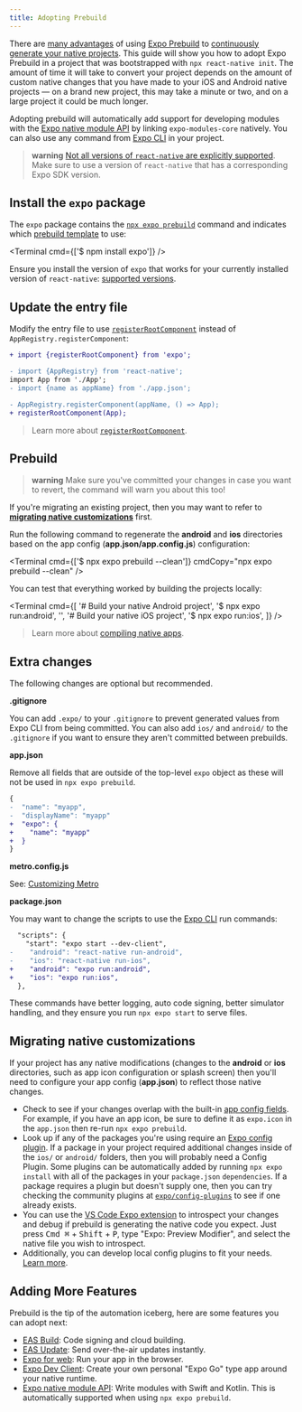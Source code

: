 ```yaml
---
title: Adopting Prebuild
---
```



There are [many advantages](/workflow/prebuild#pitch) of using [Expo Prebuild][prebuild] to [continuously generate your native projects](/workflow/continuous-native-generation.mdx). This guide will show you how to adopt Expo Prebuild in a project that was bootstrapped with `npx react-native init`. The amount of time it will take to convert your project depends on the amount of custom native changes that you have made to your iOS and Android native projects — on a brand new project, this may take a minute or two, and on a large project it could be much longer.

Adopting prebuild will automatically add support for developing modules with the [Expo native module API][expo-modules-core] by linking `expo-modules-core` natively. You can also use any command from [Expo CLI][cli] in your project.

> **warning** [Not all versions of `react-native` are explicitly supported][version-support]. Make sure to use a version of `react-native` that has a corresponding Expo SDK version.

## Install the `expo` package

The `expo` package contains the [`npx expo prebuild`](/more/expo-cli/#prebuild) command and indicates which [prebuild template](/workflow/prebuild#templates) to use:

<Terminal cmd={['$ npm install expo']} />

Ensure you install the version of `expo` that works for your currently installed version of `react-native`: [supported versions](version-support).

## Update the entry file

Modify the entry file to use [`registerRootComponent`](/versions/latest/sdk/register-root-component) instead of `AppRegistry.registerComponent`:

```diff
+ import {registerRootComponent} from 'expo';

- import {AppRegistry} from 'react-native';
import App from './App';
- import {name as appName} from './app.json';

- AppRegistry.registerComponent(appName, () => App);
+ registerRootComponent(App);
```

> Learn more about [`registerRootComponent`](/versions/latest/sdk/register-root-component#registerrootcomponentcomponent).

## Prebuild

> **warning** Make sure you've committed your changes in case you want to revert, the command will warn you about this too!

If you're migrating an existing project, then you may want to refer to [**migrating native customizations**](#migrating-native-customizations) first.

Run the following command to regenerate the **android** and **ios** directories based on the app config (**app.json/app.config.js**) configuration:

<Terminal cmd={['$ npx expo prebuild --clean']} cmdCopy="npx expo prebuild --clean" />

You can test that everything worked by building the projects locally:

<Terminal
  cmd={[
    '# Build your native Android project',
    '$ npx expo run:android',
    '',
    '# Build your native iOS project',
    '$ npx expo run:ios',
  ]}
/>

> Learn more about [compiling native apps](/more/expo-cli/#compiling).

## Extra changes

The following changes are optional but recommended.

**.gitignore**

You can add `.expo/` to your `.gitignore` to prevent generated values from Expo CLI from being committed. You can also add `ios/` and `android/` to the `.gitignore` if you want to ensure they aren't committed between prebuilds.

**app.json**

Remove all fields that are outside of the top-level `expo` object as these will not be used in `npx expo prebuild`.

```diff
{
-  "name": "myapp",
-  "displayName": "myapp"
+  "expo": {
+    "name": "myapp"
+  }
}
```

**metro.config.js**

See: [Customizing Metro](/guides/customizing-metro.mdx)

**package.json**

You may want to change the scripts to use the [Expo CLI](/more/expo-cli/#compiling) run commands:

```diff
  "scripts": {
    "start": "expo start --dev-client",
-    "android": "react-native run-android",
-    "ios": "react-native run-ios",
+    "android": "expo run:android",
+    "ios": "expo run:ios",
  },
```

These commands have better logging, auto code signing, better simulator handling, and they ensure you run `npx expo start` to serve files.

## Migrating native customizations

If your project has any native modifications (changes to the **android** or **ios** directories, such as app icon configuration or splash screen) then you'll need to configure your app config (**app.json**) to reflect those native changes.

- Check to see if your changes overlap with the built-in [app config fields](/versions/latest/config/app/). For example, if you have an app icon, be sure to define it as `expo.icon` in the `app.json` then re-run `npx expo prebuild`.
- Look up if any of the packages you're using require an [Expo config plugin][config-plugins]. If a package in your project required additional changes inside of the `ios/` or `android/` folders, then you will probably need a Config Plugin. Some plugins can be automatically added by running `npx expo install` with all of the packages in your `package.json` `dependencies`. If a package requires a plugin but doesn't supply one, then you can try checking the community plugins at [`expo/config-plugins`](https://github.com/expo/config-plugins) to see if one already exists.
- You can use the [VS Code Expo extension][vs-code-expo] to introspect your changes and debug if prebuild is generating the native code you expect. Just press <kbd>Cmd ⌘</kbd> + <kbd>Shift</kbd> + <kbd>P</kbd>, type "Expo: Preview Modifier", and select the native file you wish to introspect.
- Additionally, you can develop local config plugins to fit your needs. [Learn more](/config-plugins/development-and-debugging/#develop-a-plugin).

## Adding More Features

Prebuild is the tip of the automation iceberg, here are some features you can adopt next:

- [EAS Build](/build/setup): Code signing and cloud building.
- [EAS Update](/build/updates): Send over-the-air updates instantly.
- [Expo for web](/workflow/web): Run your app in the browser.
- [Expo Dev Client][dev-client]: Create your own personal "Expo Go" type app around your native runtime.
- [Expo native module API][expo-modules-core]: Write modules with Swift and Kotlin. This is automatically supported when using `npx expo prebuild`.

[vs-code-expo]: https://marketplace.visualstudio.com/items?itemName=expo.vscode-expo-tools
[expo-modules-core]: /modules/module-api
[dev-client]: /develop/development-builds/introduction/
[config-plugins]: /config-plugins/introduction/
[prebuild]: /workflow/prebuild
[cli]: /more/expo-cli/
[version-support]: /versions/latest/#each-expo-sdk-version-depends-on-a-react-native-version
